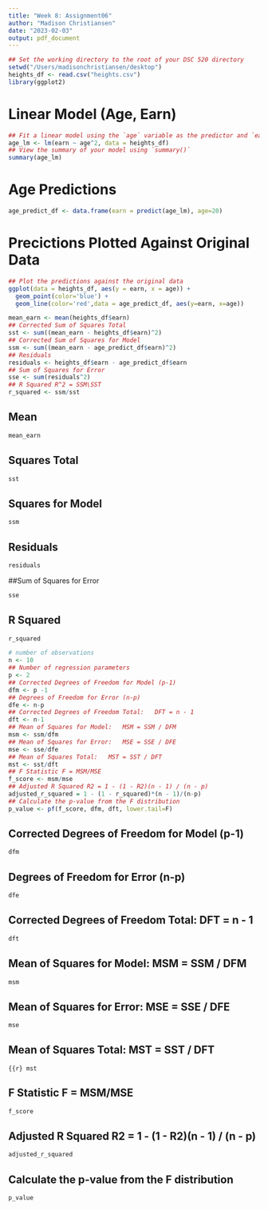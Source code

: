 ```yaml
---
title: "Week 8: Assignment06"
author: "Madison Christiansen"
date: "2023-02-03"
output: pdf_document
---
```


```r
## Set the working directory to the root of your DSC 520 directory
setwd("/Users/madisonchristiansen/desktop")
heights_df <- read.csv("heights.csv")
library(ggplot2)
```

# Linear Model (Age, Earn)
```r
## Fit a linear model using the `age` variable as the predictor and `earn` as the outcome
age_lm <- lm(earn ~ age^2, data = heights_df)  
## View the summary of your model using `summary()`
summary(age_lm)
```

# Age Predictions
```r
age_predict_df <- data.frame(earn = predict(age_lm), age=20)
```

# Precictions Plotted Against Original Data
```r
## Plot the predictions against the original data
ggplot(data = heights_df, aes(y = earn, x = age)) +
  geom_point(color='blue') +
  geom_line(color='red',data = age_predict_df, aes(y=earn, x=age))
```

```r
mean_earn <- mean(heights_df$earn)
## Corrected Sum of Squares Total
sst <- sum((mean_earn - heights_df$earn)^2)
## Corrected Sum of Squares for Model
ssm <- sum((mean_earn - age_predict_df$earn)^2)
## Residuals
residuals <- heights_df$earn - age_predict_df$earn
## Sum of Squares for Error
sse <- sum(residuals^2)
## R Squared R^2 = SSM\SST
r_squared <- ssm/sst
```

## Mean
```r
mean_earn
```

##  Squares Total
```r
sst
```

## Squares for Model
```r
ssm
```

## Residuals
```r
residuals
```

##Sum of Squares for Error
```r
sse
```

## R Squared
```r
r_squared
```

```r
# number of observations
n <- 10
## Number of regression parameters
p <- 2
## Corrected Degrees of Freedom for Model (p-1)
dfm <- p -1
## Degrees of Freedom for Error (n-p)
dfe <- n-p
## Corrected Degrees of Freedom Total:   DFT = n - 1
dft <- n-1
## Mean of Squares for Model:   MSM = SSM / DFM
msm <- ssm/dfm
## Mean of Squares for Error:   MSE = SSE / DFE
mse <- sse/dfe
## Mean of Squares Total:   MST = SST / DFT
mst <- sst/dft
## F Statistic F = MSM/MSE
f_score <- msm/mse
## Adjusted R Squared R2 = 1 - (1 - R2)(n - 1) / (n - p)
adjusted_r_squared = 1 - (1 - r_squared)*(n - 1)/(n-p)
## Calculate the p-value from the F distribution
p_value <- pf(f_score, dfm, dft, lower.tail=F)
```

## Corrected Degrees of Freedom for Model (p-1)
```r
dfm
```

## Degrees of Freedom for Error (n-p)
```r
dfe
```

## Corrected Degrees of Freedom Total:   DFT = n - 1
```r
dft
```

## Mean of Squares for Model:   MSM = SSM / DFM
```r
msm
```

## Mean of Squares for Error:   MSE = SSE / DFE
```r
mse
```

## Mean of Squares Total:   MST = SST / DFT
```{{r}
mst
```

## F Statistic F = MSM/MSE
```r
f_score
```

## Adjusted R Squared R2 = 1 - (1 - R2)(n - 1) / (n - p)
```r
adjusted_r_squared
```

## Calculate the p-value from the F distribution
```r
p_value
```
















